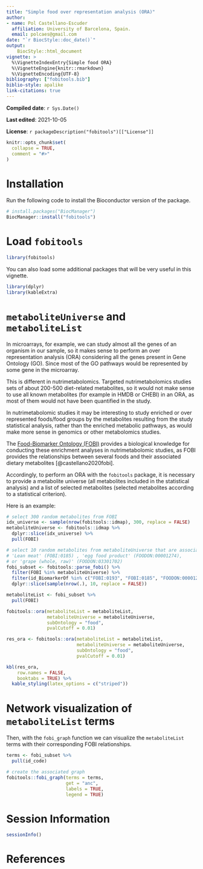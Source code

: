 ```yaml
---
title: "Simple food over representation analysis (ORA)"
author: 
- name: Pol Castellano-Escuder
  affiliation: University of Barcelona, Spain.
  email: polcaes@gmail.com
date: "`r BiocStyle::doc_date()`"
output: 
    BiocStyle::html_document
vignette: >
  %\VignetteIndexEntry{Simple food ORA}
  %\VignetteEngine{knitr::rmarkdown}
  %\VignetteEncoding{UTF-8}
bibliography: ["fobitools.bib"]
biblio-style: apalike
link-citations: true
---
```


**Compiled date**: `r Sys.Date()`

**Last edited**: 2021-10-05

**License**: `r packageDescription("fobitools")[["License"]]`

```r
knitr::opts_chunk$set(
  collapse = TRUE,
  comment = "#>"
)
```

# Installation

Run the following code to install the Bioconductor version of the package.        

```r
# install.packages("BiocManager")
BiocManager::install("fobitools")
```

# Load `fobitools` 

```r
library(fobitools)
```

You can also load some additional packages that will be very useful in this vignette.   

```r
library(dplyr)
library(kableExtra)
```

# `metaboliteUniverse` and `metaboliteList`

In microarrays, for example, we can study almost all the genes of an organism in our sample, so it makes sense to perform an over representation analysis (ORA) considering all the genes present in Gene Ontology (GO). Since most of the GO pathways would be represented by some gene in the microarray.      

This is different in nutrimetabolomics. Targeted nutrimetabolomics studies sets of about 200-500 diet-related metabolites, so it would not make sense to use all known metabolites (for example in HMDB or CHEBI) in an ORA, as most of them would not have been quantified in the study.     

In nutrimetabolomic studies it may be interesting to study enriched or over represented foods/food groups by the metabolites resulting from the study statistical analysis, rather than the enriched metabolic pathways, as would make more sense in genomics or other metabolomics studies.     

The [Food-Biomarker Ontology (FOBI)](https://academic.oup.com/database/article/doi/10.1093/databa/baaa033/5857401) provides a biological knowledge for conducting these enrichment analyses in nutrimetabolomic studies, as FOBI provides the relationships between several foods and their associated dietary metabolites [@castellano2020fobi].             

Accordingly, to perform an ORA with the `fobitools` package, it is necessary to provide a metabolite universe (all metabolites included in the statistical analysis) and a list of selected metabolites (selected metabolites according to a statistical criterion).      

Here is an example:       

```r
# select 300 random metabolites from FOBI
idx_universe <- sample(nrow(fobitools::idmap), 300, replace = FALSE)
metaboliteUniverse <- fobitools::idmap %>%
  dplyr::slice(idx_universe) %>%
  pull(FOBI)

# select 10 random metabolites from metaboliteUniverse that are associated with 'Red meat' (FOBI:0193), 
# 'Lean meat' (FOBI:0185) , 'egg food product' (FOODON:00001274), 
# or 'grape (whole, raw)' (FOODON:03301702)
fobi_subset <- fobitools::parse_fobi() %>%
  filter(FOBI %in% metaboliteUniverse) %>%
  filter(id_BiomarkerOf %in% c("FOBI:0193", "FOBI:0185", "FOODON:00001274", "FOODON:03301702")) %>%
  dplyr::slice(sample(nrow(.), 10, replace = FALSE))

metaboliteList <- fobi_subset %>%
  pull(FOBI)
```

```r
fobitools::ora(metaboliteList = metaboliteList, 
               metaboliteUniverse = metaboliteUniverse, 
               subOntology = "food", 
               pvalCutoff = 0.01)
```

```r
res_ora <- fobitools::ora(metaboliteList = metaboliteList, 
                          metaboliteUniverse = metaboliteUniverse, 
                          subOntology = "food", 
                          pvalCutoff = 0.01)
```

```r
kbl(res_ora, 
    row.names = FALSE,
    booktabs = TRUE) %>%
  kable_styling(latex_options = c("striped"))
```

# Network visualization of `metaboliteList` terms

Then, with the `fobi_graph` function we can visualize the `metaboliteList` terms with their corresponding FOBI relationships.           

```r
terms <- fobi_subset %>%
  pull(id_code)

# create the associated graph
fobitools::fobi_graph(terms = terms, 
                      get = "anc",
                      labels = TRUE,
                      legend = TRUE)
```

# Session Information

```r
sessionInfo()
```

# References

